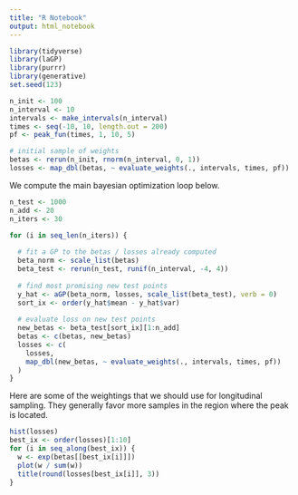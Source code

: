 ```yaml
---
title: "R Notebook"
output: html_notebook
---
```


```r
library(tidyverse)
library(laGP)
library(purrr)
library(generative)
set.seed(123)
```

```r
n_init <- 100
n_interval <- 10
intervals <- make_intervals(n_interval)
times <- seq(-10, 10, length.out = 200)
pf <- peak_fun(times, 1, 10, 5)

# initial sample of weights
betas <- rerun(n_init, rnorm(n_interval, 0, 1))
losses <- map_dbl(betas, ~ evaluate_weights(., intervals, times, pf))
```

We compute the main bayesian optimization loop below.

```r
n_test <- 1000
n_add <- 20
n_iters <- 30

for (i in seq_len(n_iters)) {
  
  # fit a GP to the betas / losses already computed
  beta_norm <- scale_list(betas)
  beta_test <- rerun(n_test, runif(n_interval, -4, 4))
  
  # find most promising new test points
  y_hat <- aGP(beta_norm, losses, scale_list(beta_test), verb = 0)
  sort_ix <- order(y_hat$mean - y_hat$var)
  
  # evaluate loss on new test points
  new_betas <- beta_test[sort_ix][1:n_add]
  betas <- c(betas, new_betas)
  losses <- c(
    losses, 
    map_dbl(new_betas, ~ evaluate_weights(., intervals, times, pf))
  )
}
```
Here are some of the weightings that we should use for longitudinal sampling.
They generally favor more samples in the region where the peak is located.

```r
hist(losses)
best_ix <- order(losses)[1:10]
for (i in seq_along(best_ix)) {
  w <- exp(betas[[best_ix[i]]])
  plot(w / sum(w))
  title(round(losses[best_ix[i]], 3))
}
```
